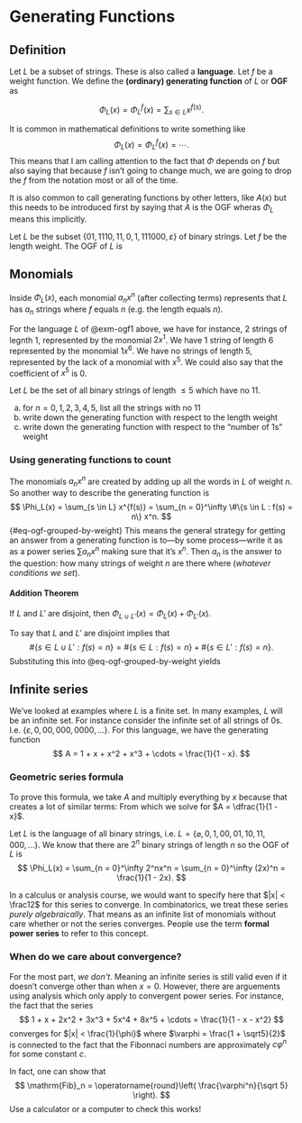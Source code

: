 # Generating Functions

## Definition

Let $L$ be a subset of strings. These is also called a **language**. Let $f$ be a weight function. We define the **(ordinary) generating function** of $L$ or **OGF** as

$$
\Phi_L(x) = \Phi_L^f(x) = \sum_{s \in L} x^{f(s)}.
$$

::: {.callout-note}
It is common in mathematical definitions to write something like
$$
\Phi_L(x) = \Phi_L^f(x) = \cdots.
$$
This means that I am calling attention to the fact that $\Phi$ depends on $f$ but also saying that because $f$ isn't going to change much, we are going to drop the $f$ from the notation most or all of the time.

It is also common to call generating functions by other letters, like $A(x)$ but this needs to be introduced first by saying that $A$ is the OGF wheras $\Phi_L$ means this implicitly.
:::

::: {#exm-ogf1}
Let $L$ be the subset $\{01, 1110, 11, 0, 1, 111000, \varepsilon\}$ of binary strings. Let $f$ be the length weight. The OGF of $L$ is
\begin{align*}
\Phi_L(x) &= x^{f(01)} + x^{f(1110)} + x^{f(11)} + x^{f(0)} + x^{f(1)} + x^{f(111000)} + x^{f(\varepsilon)} \\
&= x^2 + x^4 + x^2 + x^1 + x^1 + x^6 + x^0 \\
&= 1 + 2x + 2x^2 + x^4 + x^6
\end{align*}
:::

## Monomials
Inside $\Phi_L(x)$, each monomial $a_nx^n$ (after collecting terms) represents that $L$ has $a_n$ strings where $f$ equals $n$ (e.g. the length equals $n$).

::: {#exm-ogf1-cont}
For the language $L$ of @exm-ogf1 above, we have for instance, $2$ strings of legnth $1$, represented by the monomial $2x^1$. We have $1$ string of length $6$ represented by the monomial $1x^6$. We have no strings of length $5$, represented by the lack of a monomial with $x^5$. We could also say that the coefficient of $x^5$ is $0$.
:::

::: {#exr-ogf-finite-set}
Let $L$ be the set of all binary strings of length $\le 5$ which have no $11$.

a) for $n = 0, 1, 2, 3, 4, 5$, list all the strings with no $11$
b) write down the generating function with respect to the length weight
c) write down the generating function with respect to the "number of 1s" weight
:::

### Using generating functions to count
The monomials $a_nx^n$ are created by adding up all the words in $L$ of weight $n$. So another way to describe the generating function is
$$
\Phi_L(x) = \sum_{s \in L} x^{f(s)} = \sum_{n = 0}^\infty \#\{s \in L : f(s) = n\} x^n.
$$ {#eq-ogf-grouped-by-weight}
This means the general strategy for getting an answer from a generating function is to---by some process---write it as as a power series $\sum a_n x^n$ making sure that it's $x^n$. Then $a_n$ is the answer to the question: how many strings of weight $n$ are there where (*whatever conditions we set*).

::: {#thm-ogf-addition}
#### Addition Theorem
If $L$ and $L'$ are disjoint, then $\Phi_{L \cup L'}(x) = \Phi_{L}(x) + \Phi_{L'}(x)$.
:::

::: {.proof}
To say that $L$ and $L'$ are disjoint implies that
$$
\#\{s \in L \cup L' : f(s) = n\} = \#\{s \in L : f(s) = n\} + \#\{s \in L' : f(s) = n\}.
$$
Substituting this into @eq-ogf-grouped-by-weight yields
\begin{align*}
\Phi_{L \cup L'}(x) &= \sum_{n = 0}^\infty \#\{s \in L : f(s) = n\} x^n + \sum_{n = 0}^\infty \#\{s \in L' : f(s) = n\} x^n \\
&= \Phi_{L}(x) + \Phi_{L'}(x).
\end{align*}
:::

## Infinite series {#sec-geom-series}
We've looked at examples where $L$ is a finite set. In many examples, $L$ will be an infinite set. For instance consider the infinite set of all strings of $0$s. I.e. $\{\varepsilon, 0, 00, 000, 0000, \dots\}$. For this language, we have the generating function
$$
A = 1 + x + x^2 + x^3 + \cdots = \frac{1}{1 - x}.
$$

::: {.callout-tip collapse="true"}
### Geometric series formula
To prove this formula, we take $A$ and multiply everything by $x$ because that creates a lot of similar terms:
\begin{align*}
A  &= 1 + x + x^2 + x^3 + \cdots \\
xA &= \phantom{1+{}}x + x^2 + x^3 + \cdots \\
A - xA &= 1
\end{align*}
From which we solve for $A = \dfrac{1}{1 - x}$.
:::

::: {#exm-bin-string-ogf}
Let $L$ is the language of all binary strings, i.e. $L = \{\varnothing, 0, 1, 00, 01, 10, 11, 000, \dots\}$. We know that there are $2^n$ binary strings of length $n$ so the OGF of $L$ is
$$
\Phi_L(x) = \sum_{n = 0}^\infty 2^nx^n = \sum_{n = 0}^\infty (2x)^n = \frac{1}{1 - 2x}.
$$
:::

::: {.callout-note}
In a calculus or analysis course, we would want to specify here that $|x| < \frac12$ for this series to converge. In combinatorics, we treat these series *purely algebraically*. That means as an infinite list of monomials without care whether or not the series converges. People use the term **formal power series** to refer to this concept.
:::

### When do we care about convergence? {#sec-convergence}
For the most part, *we don't*. Meaning an infinite series is still valid even if it doesn't converge other than when $x = 0$. However, there are arguements using analysis which only apply to convergent power series. For instance, the fact that the series
$$
1 + x + 2x^2 + 3x^3 + 5x^4 + 8x^5 + \cdots = \frac{1}{1 - x - x^2}
$$
converges for $|x| < \frac{1}{\phi}$ where $\varphi = \frac{1 + \sqrt5}{2}$ is connected to the fact that the Fibonnaci numbers are approximately $c \varphi^n$ for some constant $c$.

::: {#exr-compute-fib}
In fact, one can show that
$$
\mathrm{Fib}_n = \operatorname{round}\left( \frac{\varphi^n}{\sqrt 5} \right).
$$
Use a calculator or a computer to check this works!
:::
